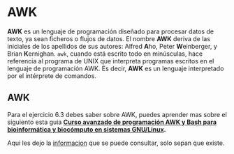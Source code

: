 # AWK

**AWK** es un lenguaje de programación diseñado para procesar datos de texto, ya sean ficheros o flujos de datos. El nombre **AWK** deriva de las iniciales de los apellidos de sus autores: Alfred **A**ho, Peter **W**einberger, y Brian **K**ernighan. `awk`, cuando está escrito todo en minúsculas, hace referencia al programa de UNIX que interpreta programas escritos en el lenguaje de programación AWK. Es decir, **AWK** es un lenguaje interpretado por el intérprete de comandos.

::: callout-note
## AWK

Para el ejercicio 6.3 debes saber sobre AWK, puedes aprender mas sobre el siguiento esta guia [**Curso avanzado de programación AWK y Bash para bioinformática y biocómputo en sistemas GNU/Linux**](https://vinuesa.github.io/intro2linux/index.html#el-lenguaje-de-procesamiento-de-patrones-awk-y-su-sucesor-gawk)**.**
:::

Aqui les dejo la [informacion](https://vinuesa.github.io/intro2linux/index.html#el-lenguaje-de-procesamiento-de-patrones-awk-y-su-sucesor-gawk) que se puede consultar, solo sepan que existe.
